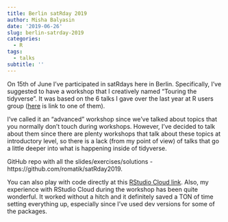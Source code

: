 ```yaml
---
title: Berlin satRday 2019
author: Misha Balyasin
date: '2019-06-26'
slug: berlin-satrday-2019
categories:
  - R
tags:
  - talks
subtitle: ''
---
```


On 15th of June I've participated in satRdays here in Berlin. Specifically, I've suggested to have a workshop that I creatively named "Touring the tidyverse". It was based on the 6 talks I gave over the last year at R users group ([here](https://www.mishabalyasin.com/2019/04/20/touring-the-tidyverse-beyond-tidyverse/) is link to one of them). 

I've called it an "advanced" workshop since we've talked about topics that you normally don't touch during workshops. However, I've decided to talk about them since there are plenty workshops that talk about these topics at introductory level, so there is a lack (from my point of view) of talks that go a little deeper into what is happening inside of tidyverse. 

GitHub repo with all the slides/exercises/solutions - https://github.com/romatik/satRday2019.

You can also play with code directly at this [RStudio Cloud link](https://rstudio.cloud/project/381312). Also, my experience with RStudio Cloud during the workshop has been quite wonderful. It worked without a hitch and it definitely saved a TON of time setting everything up, especially since I've used dev versions for some of the packages.
